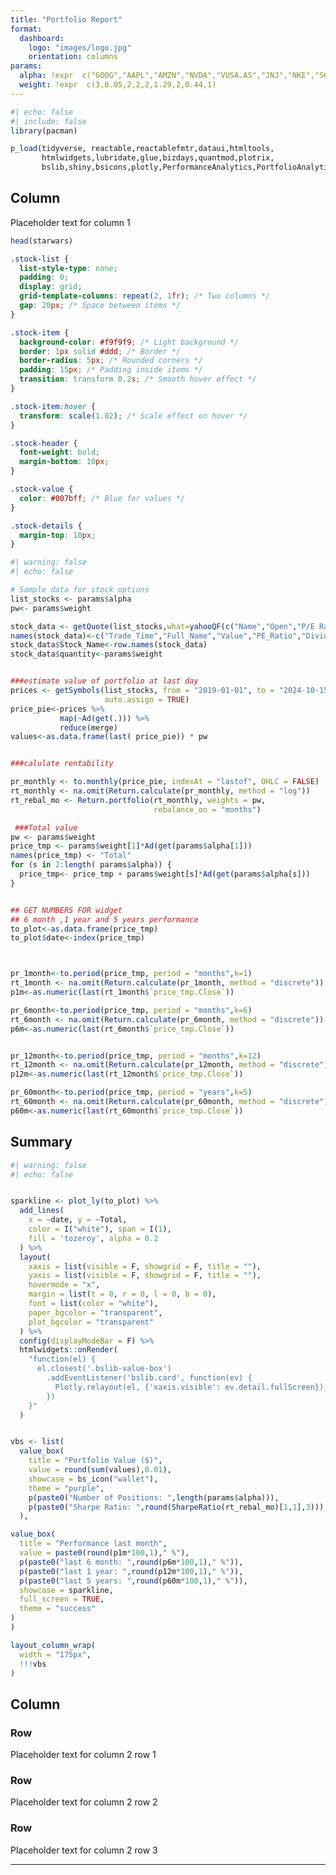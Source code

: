```yaml
---
title: "Portfolio Report"
format: 
  dashboard:
    logo: "images/logo.jpg"
    orientation: columns
params:
  alpha: !expr  c("GOOG","AAPL","AMZN","NVDA","VUSA.AS","JNJ","NKE","SGBS.MI","IBM" )
  weight: !expr  c(3,0.05,2,2,2,1.29,2,0.44,1)
---
```


```r
#| echo: false
#| include: false
library(pacman)

p_load(tidyverse, reactable,reactablefmtr,dataui,htmltools,
       htmlwidgets,lubridate,glue,bizdays,quantmod,plotrix,
       bslib,shiny,bsicons,plotly,PerformanceAnalytics,PortfolioAnalytics,ROI.plugin.quadprog)

```

## Column {width="35%"}

Placeholder text for column 1

```r

head(starwars)

```


```css
.stock-list {
  list-style-type: none;
  padding: 0;
  display: grid;
  grid-template-columns: repeat(2, 1fr); /* Two columns */
  gap: 20px; /* Space between items */
}

.stock-item {
  background-color: #f9f9f9; /* Light background */
  border: 1px solid #ddd; /* Border */
  border-radius: 5px; /* Rounded corners */
  padding: 15px; /* Padding inside items */
  transition: transform 0.2s; /* Smooth hover effect */
}

.stock-item:hover {
  transform: scale(1.02); /* Scale effect on hover */
}

.stock-header {
  font-weight: bold;
  margin-bottom: 10px;
}

.stock-value {
  color: #007bff; /* Blue for values */
}

.stock-details {
  margin-top: 10px;
}
```

```r
#| warning: false
#| echo: false

# Sample data for stock options
list_stocks <- params$alpha
pw<- params$weight

stock_data <- getQuote(list_stocks,what=yahooQF(c("Name","Open","P/E Ratio","Dividend/Share")))
names(stock_data)<-c("Trade_Time","Full_Name","Value","PE_Ratio","Dividend_Per_Share")
stock_data$Stock_Name<-row.names(stock_data)
stock_data$quantity<-params$weight


###estimate value of portfolio at last day
prices <- getSymbols(list_stocks, from = "2019-01-01", to = "2024-10-15",
                     auto.assign = TRUE)
price_pie<-prices %>% 
           map(~Ad(get(.))) %>% 
           reduce(merge)
values<-as.data.frame(last( price_pie)) * pw


###calulate rentability

pr_monthly <- to.monthly(price_pie, indexAt = "lastof", OHLC = FALSE)
rt_monthly <- na.omit(Return.calculate(pr_monthly, method = "log"))
rt_rebal_mo <- Return.portfolio(rt_monthly, weights = pw, 
                                rebalance_on = "months")

 ###Total value
pw <- params$weight
price_tmp <- params$weight[1]*Ad(get(params$alpha[1]))
names(price_tmp) <- "Total"
for (s in 2:length( params$alpha)) {
  price_tmp<- price_tmp + params$weight[s]*Ad(get(params$alpha[s]))
}


## GET NUMBERS FOR widget
## 6 month ,1 year and 5 years performance
to_plot<-as.data.frame(price_tmp)
to_plot$date<-index(price_tmp)



pr_1month<-to.period(price_tmp, period = "months",k=1)
rt_1month <- na.omit(Return.calculate(pr_1month, method = "discrete"))
p1m<-as.numeric(last(rt_1month$`price_tmp.Close`))

pr_6month<-to.period(price_tmp, period = "months",k=6)
rt_6month <- na.omit(Return.calculate(pr_6month, method = "discrete"))
p6m<-as.numeric(last(rt_6month$`price_tmp.Close`))


pr_12month<-to.period(price_tmp, period = "months",k=12)
rt_12month <- na.omit(Return.calculate(pr_12month, method = "discrete"))
p12m<-as.numeric(last(rt_12month$`price_tmp.Close`))

pr_60month<-to.period(price_tmp, period = "years",k=5)
rt_60month <- na.omit(Return.calculate(pr_60month, method = "discrete"))
p60m<-as.numeric(last(rt_60month$`price_tmp.Close`))

```

## Summary

```r
#| warning: false
#| echo: false


sparkline <- plot_ly(to_plot) %>%
  add_lines(
    x = ~date, y = ~Total,
    color = I("white"), span = I(1),
    fill = 'tozeroy', alpha = 0.2
  ) %>%
  layout(
    xaxis = list(visible = F, showgrid = F, title = ""),
    yaxis = list(visible = F, showgrid = F, title = ""),
    hovermode = "x",
    margin = list(t = 0, r = 0, l = 0, b = 0),
    font = list(color = "white"),
    paper_bgcolor = "transparent",
    plot_bgcolor = "transparent"
  ) %>%
  config(displayModeBar = F) %>%
  htmlwidgets::onRender(
    "function(el) {
      el.closest('.bslib-value-box')
        .addEventListener('bslib.card', function(ev) {
          Plotly.relayout(el, {'xaxis.visible': ev.detail.fullScreen});
        })
    }"
  )


vbs <- list(
  value_box(
    title = "Portfolio Value ($)",
    value = round(sum(values),0.01),
    showcase = bs_icon("wallet"),
    theme = "purple",
    p(paste0("Number of Positions: ",length(params$alpha))),
    p(paste0("Sharpe Ratio: ",round(SharpeRatio(rt_rebal_mo)[1,1],3)))
  ),

value_box(
  title = "Performance last month",
  value = paste0(round(p1m*100,1)," %"),
  p(paste0("last 6 month: ",round(p6m*100,1)," %")),
  p(paste0("last 1 year: ",round(p12m*100,1)," %")),
  p(paste0("last 5 years: ",round(p60m*100,1)," %")),
  showcase = sparkline,
  full_screen = TRUE,
  theme = "success"
)
)

layout_column_wrap(
  width = "175px",
  !!!vbs
)

```

## Column {width="65%"}

### Row {width="10%"}

Placeholder text for column 2 row 1

### Row {width="70%"}

Placeholder text for column 2 row 2

### Row {width="20%"}

Placeholder text for column 2 row 3

------------------------------------------------------------------------

